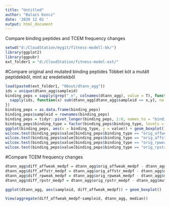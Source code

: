 ```yaml
---
title: "Untitled"
author: "Balazs Koncz"
date: '2020 12 02 '
output: html_document
---
```


Compare binding peptides and TCEM frequency changes

```r
setwd("d:/CloudStation/mygit/fitness-modell-bk/")
library(ggplot2)
library(ggpubr)
ext_folder1 = "d:/CloudStation/fitness-model-ext/"

```

#Compare original and mutated binding peptides
Többet köt a mutált peptidekből, mint az eredetiekből

```r
load(paste0(ext_folder1, "06out/dtann_agg"))
ids = unique(dtann_agg$sampleid)
binding_peps = sapply(grep("_n", colnames(dtann_agg), value = T), function(y) {
  sapply(ids, function(x) sum(dtann_agg[dtann_agg$sampleid == x,y], na.rm = T))
}) 
binding_peps = as.data.frame(binding_peps)
binding_peps$sampleid = rownames(binding_peps)
binding_peps = tidyr::pivot_longer(binding_peps, 1:8, names_to = "binding_type")
binding_peps$binding_type = factor(binding_peps$binding_type, levels = c("orig_affweak_n","mut_affweak_n","orig_affstr_n","mut_affstr_n","orig_rpweak_n","mut_rpweak_n","orig_rpstr_n","mut_rpstr_n"))
ggplot(binding_peps, aes(x = binding_type, y = value)) + geom_boxplot() + scale_y_continuous(trans = "log10")
wilcox.test(binding_peps$value[binding_peps$binding_type == "orig_affweak_n"],binding_peps$value[binding_peps$binding_type == "mut_affweak_n"],paired = T)$p.value
wilcox.test(binding_peps$value[binding_peps$binding_type == "orig_affstr_n"],binding_peps$value[binding_peps$binding_type == "mut_affstr_n"],paired = T)$p.value
wilcox.test(binding_peps$value[binding_peps$binding_type == "orig_rpweak_n"],binding_peps$value[binding_peps$binding_type == "mut_rpweak_n"],paired = T)$p.value
wilcox.test(binding_peps$value[binding_peps$binding_type == "orig_rpstr_n"],binding_peps$value[binding_peps$binding_type == "mut_rpstr_n"],paired = T)$p.value
```

#Compare TCEM frequency changes

```r
dtann_agg$diff_affweak_medpf = dtann_agg$orig_affweak_medpf - dtann_agg$mut_affweak_medpf
dtann_agg$diff_affstr_medpf = dtann_agg$orig_affstr_medpf - dtann_agg$mut_affstr_medpf
dtann_agg$diff_rpweak_medpf = dtann_agg$orig_rpweak_medpf - dtann_agg$mut_rpweak_medpf
dtann_agg$diff_rpstr_medpf = dtann_agg$orig_rpstr_medpf - dtann_agg$mut_rpstr_medpf

ggplot(dtann_agg, aes(sampleid, diff_affweak_medpf)) + geom_boxplot()

View(aggregate(diff_affweak_medpf~sampleid, dtann_agg, median))

```

